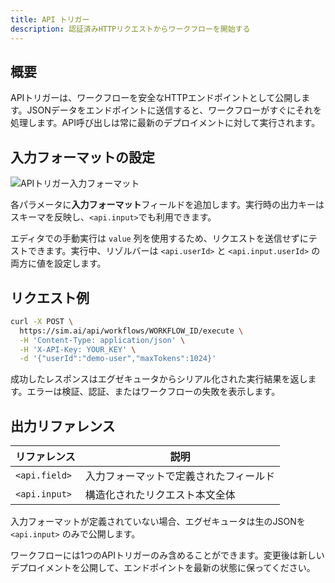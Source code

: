 ```yaml
---
title: API トリガー
description: 認証済みHTTPリクエストからワークフローを開始する
---
```



## 概要

APIトリガーは、ワークフローを安全なHTTPエンドポイントとして公開します。JSONデータをエンドポイントに送信すると、ワークフローがすぐにそれを処理します。API呼び出しは常に最新のデプロイメントに対して実行されます。

## 入力フォーマットの設定

<div className='flex justify-center my-6'>
  <Image
    src='/static/triggers/api-trigger-light.png'
    alt='APIトリガー入力フォーマット'
    width={400}
    height={250}
    className='rounded-xl border border-border shadow-sm'
  />
</div>

各パラメータに**入力フォーマット**フィールドを追加します。実行時の出力キーはスキーマを反映し、`<api.input>`でも利用できます。

エディタでの手動実行は `value` 列を使用するため、リクエストを送信せずにテストできます。実行中、リゾルバーは `<api.userId>` と `<api.input.userId>` の両方に値を設定します。

## リクエスト例

```bash
curl -X POST \
  https://sim.ai/api/workflows/WORKFLOW_ID/execute \
  -H 'Content-Type: application/json' \
  -H 'X-API-Key: YOUR_KEY' \
  -d '{"userId":"demo-user","maxTokens":1024}'
```

成功したレスポンスはエグゼキュータからシリアル化された実行結果を返します。エラーは検証、認証、またはワークフローの失敗を表示します。

## 出力リファレンス

| リファレンス | 説明 |
|-----------|-------------|
| `<api.field>` | 入力フォーマットで定義されたフィールド |
| `<api.input>` | 構造化されたリクエスト本文全体 |

入力フォーマットが定義されていない場合、エグゼキュータは生のJSONを `<api.input>` のみで公開します。

<Callout type="warning">
ワークフローには1つのAPIトリガーのみ含めることができます。変更後は新しいデプロイメントを公開して、エンドポイントを最新の状態に保ってください。
</Callout>
